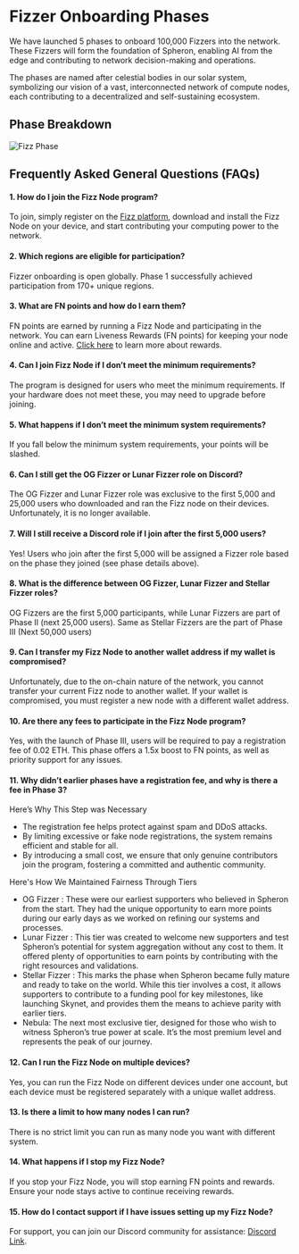 
# Fizzer Onboarding Phases

We have launched 5 phases to onboard 100,000 Fizzers into the network. These Fizzers will form the foundation of Spheron, enabling AI from the edge and contributing to network decision-making and operations.

The phases are named after celestial bodies in our solar system, symbolizing our vision of a vast, interconnected network of compute nodes, each contributing to a decentralized and self-sustaining ecosystem.

## Phase Breakdown
![Fizz Phase](assets/fizz-phase.png)

## Frequently Asked General Questions (FAQs)

#### 1. How do I join the Fizz Node program? 
To join, simply register on the [Fizz platform](https://fizz.spheron.network/), download and install the Fizz Node on your device, and start contributing your computing power to the network.

#### 2. Which regions are eligible for participation?
Fizzer onboarding is open globally. Phase 1 successfully achieved participation from 170+ unique regions.

#### 3. What are FN points and how do I earn them? 
FN points are earned by running a Fizz Node and participating in the network. You can earn Liveness Rewards (FN points) for keeping your node online and active. [Click here](/fizz/reward-details) to learn more about rewards.

#### 4. Can I join Fizz Node if I don’t meet the minimum requirements? 
The program is designed for users who meet the minimum requirements. If your hardware does not meet these, you may need to upgrade before joining.

#### 5. What happens if I don’t meet the minimum system requirements? 
If you fall below the minimum system requirements, your points will be slashed.

#### 6. Can I still get the OG Fizzer or Lunar Fizzer role on Discord?
The OG Fizzer and Lunar Fizzer role was exclusive to the first 5,000 and 25,000 users who downloaded and ran the Fizz node on their devices. Unfortunately, it is no longer available.

#### 7. Will I still receive a Discord role if I join after the first 5,000 users?
Yes! Users who join after the first 5,000 will be assigned a Fizzer role based on the phase they joined (see phase details above).

#### 8. What is the difference between OG Fizzer, Lunar Fizzer and Stellar Fizzer roles? 
OG Fizzers are the first 5,000 participants, while Lunar Fizzers are part of Phase II (next 25,000 users). Same as Stellar Fizzers are the part of Phase III (Next 50,000 users)

#### 9. Can I transfer my Fizz Node to another wallet address if my wallet is compromised? 
Unfortunately, due to the on-chain nature of the network, you cannot transfer your current Fizz node to another wallet. If your wallet is compromised, you must register a new node with a different wallet address.

#### 10. Are there any fees to participate in the Fizz Node program? 
Yes, with the launch of Phase III, users will be required to pay a registration fee of 0.02 ETH. This phase offers a 1.5x boost to FN points, as well as priority support for any issues.

#### 11. Why didn’t earlier phases have a registration fee, and why is there a fee in Phase 3?

Here’s Why This Step was Necessary

- The registration fee helps protect against spam and DDoS attacks. 
- By limiting excessive or fake node registrations, the system remains efficient and stable for all. 
- By introducing a small cost, we ensure that only genuine contributors join the program, fostering a committed and authentic community.

Here's How We Maintained Fairness Through Tiers
- OG Fizzer : These were our earliest supporters who believed in Spheron from the start. They had the unique opportunity to earn more points during our early days as we worked on refining our systems and processes. 
- Lunar Fizzer : This tier was created to welcome new supporters and test Spheron’s potential for system aggregation without any cost to them. It offered plenty of opportunities to earn points by contributing with the right resources and validations. 
- Stellar Fizzer : This marks the phase when Spheron became fully mature and ready to take on the world. While this tier involves a cost, it allows supporters to contribute to a funding pool for key milestones, like launching Skynet, and provides them the means to achieve parity with earlier tiers. 
- Nebula: The next most exclusive tier, designed for those who wish to witness Spheron’s true power at scale. It’s the most premium level and represents the peak of our journey.

#### 12. Can I run the Fizz Node on multiple devices? 
Yes, you can run the Fizz Node on different devices under one account, but each device must be registered separately with a unique wallet address.

#### 13. Is there a limit to how many nodes I can run? 
There is no strict limit you can run as many node you want with different system.

#### 14. What happens if I stop my Fizz Node? 
If you stop your Fizz Node, you will stop earning FN points and rewards. Ensure your node stays active to continue receiving rewards.

#### 15. How do I contact support if I have issues setting up my Fizz Node? 
For support, you can join our Discord community for assistance: [Discord Link](https://discord.gg/KJ5PhGv3Mw).

<Navigation name="Fizz Hardware Requirements" />

